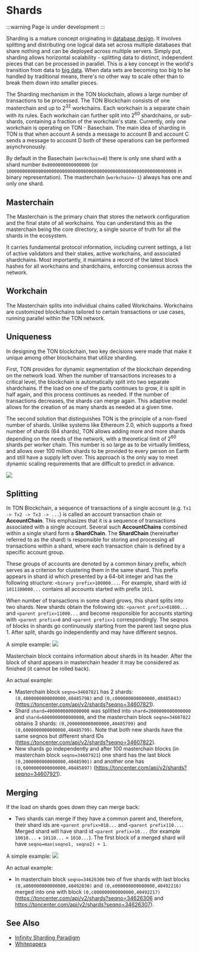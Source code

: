 # Shards

:::warning
Page is under development
:::

Sharding is a mature concept originating in [database design](https://en.wikipedia.org/wiki/Shard_(database_architecture)). It involves splitting and distributing one logical data set across multiple databases that share nothing and can be deployed across multiple servers. 
Simply put, sharding allows horizontal scalability - splitting data to distinct, independent pieces that can be processed in parallel. This is a key concept in the world's transition from data to [big data](https://en.wikipedia.org/wiki/Big_data). 
When data sets are becoming too big to be handled by traditional means, there's no other way to scale other than to break them down into smaller pieces.

The Sharding mechanism in the TON blockchain, allows a large number of transactions to be processed.
The TON Blockchain consists of one masterchain and up to 2<sup>32</sup> workchains. Each workchain is a separate chain with its rules. Each workchain can further split into 2<sup>60</sup> shardchains, or sub-shards, containing a fraction of the workchain's state. Currently, only one workchain is operating on TON - Basechain.
The main idea of sharding in TON is that when account A sends a message to account B and account C sends a message to account D both of these operations can be performed asynchronously.

By default in the Basechain (`workchain=0`) there is only one shard with a shard number `0x8000000000000000` (or `1000000000000000000000000000000000000000000000000000000000000000` in binary representation). The masterchain (`workchain=-1`) always has one and only one shard.

## Masterchain 

The Masterchain is the primary chain that stores the network configuration and the final state of all workchains. You can understand this as the masterchain being the core directory, a single source of truth for all the shards in the ecosystem.

It carries fundamental protocol information, including current settings, a list of active validators and their stakes, active workchains, and associated shardchains. Most importantly, it maintains a record of the latest block hashes for all workchains and shardchains, enforcing consensus across the network.

## Workchain

The Masterchain splits into individual chains called Workchains. Workchains are customized blockchains tailored to certain transactions or use cases, running parallel within the TON network.

## Uniqueness

In designing the TON blockchain, two key decisions were made that make it unique among other blockchains that utilize sharding. 

First, TON provides for dynamic segmentation of the blockchain depending on the network load. When the number of transactions increases to a critical level, the blockchain is automatically split into two separate shardchains. 
If the load on one of the parts continues to grow, it is split in half again, and this process continues as needed. If the number of transactions decreases, the shards can merge again. 
This adaptive model allows for the creation of as many shards as needed at a given time.

The second solution that distinguishes TON is the principle of a non-fixed number of shards. Unlike systems like Ethereum 2.0, which supports a fixed number of shards (64 shards), TON allows adding more and more shards depending on the needs of the network, with a theoretical limit of 2<sup>60</sup> shards per worker chain. 
This number is so large as to be virtually limitless, and allows over 100 million shards to be provided to every person on Earth and still have a supply left over. This approach is the only way to meet dynamic scaling requirements that are difficult to predict in advance.

![](/img/docs/blockchain-fundamentals/scheme.png)

## Splitting

In TON Blockchain, a sequence of transactions of a single account (e.g. `Tx1 -> Tx2 -> Tx3 -> ...`) is called an account transaction chain or <b>AccountChain</b>. This emphasizes that it is a sequence of transactions associated with a single account.
Several such <b>AccountChains</b> combined within a single shard form a <b>ShardChain</b>. The <b>ShardChain</b> (hereinafter referred to as the shard) is responsible for storing and processing all transactions within a shard, where each transaction chain is defined by a specific account group. 

These groups of accounts are denoted by a common binary prefix, which serves as a criterion for clustering them in the same shard.
This prefix appears in shard id which presented by a 64-bit integer and has the following structure: `<binary prefix>100000...`. For example, shard with id `1011100000...` contains all accounts started with prefix `1011`.

When number of transactions in some shard grows, this shard splits into two shards. New shards obtain the following ids: `<parent prefix>01000...` and `<parent prefix>11000...` and become responsible for accounts starting with `<parent prefix>0` and `<parent prefix>1` correspondingly. The seqnos of blocks in shards go continuously starting from the parent last seqno plus 1. After split, shards go independently and may have different seqnos.

A simple example:
![](/img/docs/blockchain-fundamentals/shardchains-split.jpg)

Masterchain block contains information about shards in its header. After the block of shard appears in masterchain header it may be considered as finished (it cannot be rolled back).

An actual example:
* Masterchain block `seqno=34607821` has 2 shards: `(0,4000000000000000,40485798)` and `(0,c000000000000000,40485843)` (https://toncenter.com/api/v2/shards?seqno=34607821).
* Shard `shard=4000000000000000` was splitted into `shard=2000000000000000` and `shard=6000000000000000`, and the masterchain block `seqno=34607822` obtains 3 shards: `(0,2000000000000000,40485799)` and `(0,6000000000000000,40485799)`. Note that both new shards have the same seqnos but different shard IDs (https://toncenter.com/api/v2/shards?seqno=34607822).
* New shards go independently and after 100 masterchain blocks (in masterchain block `seqno=34607921`) one shard has the last block `(0,2000000000000000,40485901)` and another one has `(0,6000000000000000,40485897)` (https://toncenter.com/api/v2/shards?seqno=34607921).

## Merging
If the load on shards goes down they can merge back:
* Two shards can merge if they have a common parent and, therefore, their shard ids are `<parent prefix>010...` and `<parent prefix110...`. Merged shard will have shard id `<parent prefix>10...` (for example `10010...` + `10110...` = `1010...`). The first block of a merged shard will have `seqno=max(seqno1, seqno2) + 1`.

A simple example:
![](/img/docs/blockchain-fundamentals/shardchains-merge.jpg)

An actual example:
* In masterchain block `seqno=34626306` two of five shards with last blocks `(0,a000000000000000,40492030)` and `(0,e000000000000000,40492216)` merged into one with block `(0,c000000000000000,40492217)` (https://toncenter.com/api/v2/shards?seqno=34626306 and https://toncenter.com/api/v2/shards?seqno=34626307).

## See Also

* [Infinity Sharding Paradigm](sharding-lifecycle)
* [Whitepapers](/learn/docs)
